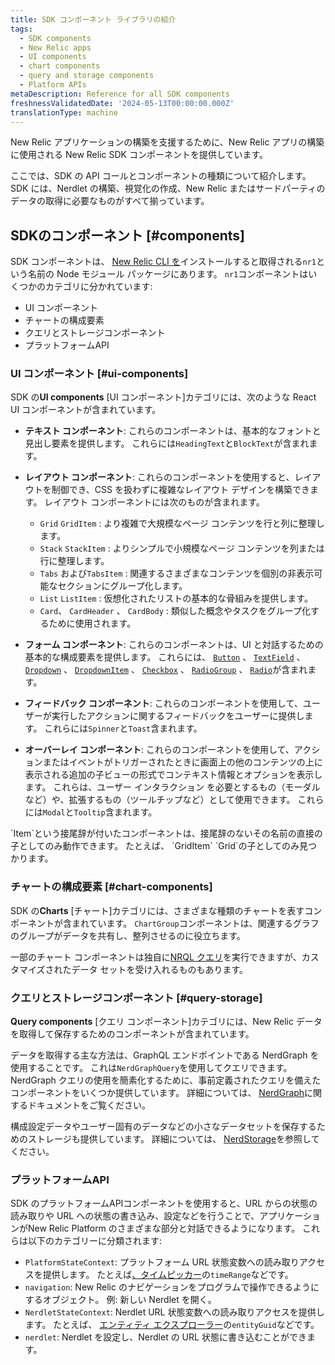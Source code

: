 ```yaml
---
title: SDK コンポーネント ライブラリの紹介
tags:
  - SDK components
  - New Relic apps
  - UI components
  - chart components
  - query and storage components
  - Platform APIs
metaDescription: Reference for all SDK components
freshnessValidatedDate: '2024-05-13T00:00:00.000Z'
translationType: machine
---
```


New Relic アプリケーションの構築を支援するために、New Relic アプリの構築に使用される New Relic SDK コンポーネントを提供しています。

ここでは、SDK の API コールとコンポーネントの種類について紹介します。 SDK には、Nerdlet の構築、視覚化の作成、New Relic またはサードパーティのデータの取得に必要なものがすべて揃っています。

## SDKのコンポーネント [#components]

SDK コンポーネントは、 [New Relic CLI を](/docs/new-relic-solutions/tutorials/new-relic-cli/#install-the-new-relic-cli)インストールすると取得される`nr1`という名前の Node モジュール パッケージにあります。 `nr1`コンポーネントはいくつかのカテゴリに分かれています:

* UI コンポーネント
* チャートの構成要素
* クエリとストレージコンポーネント
* プラットフォームAPI

### UI コンポーネント [#ui-components]

SDK の**UI components** \[UI コンポーネント]カテゴリには、次のような React UI コンポーネントが含まれています。

* **テキスト コンポーネント**: これらのコンポーネントは、基本的なフォントと見出し要素を提供します。 これらには`HeadingText`と`BlockText`が含まれます。

* **レイアウト コンポーネント**: これらのコンポーネントを使用すると、レイアウトを制御でき、CSS を扱わずに複雑なレイアウト デザインを構築できます。 レイアウト コンポーネントには次のものが含まれます。

  * `Grid` `GridItem` : より複雑で大規模なページ コンテンツを行と列に整理します。
  * `Stack` `StackItem` : よりシンプルで小規模なページ コンテンツを列または行に整理します。
  * `Tabs` および`TabsItem` : 関連するさまざまなコンテンツを個別の非表示可能なセクションにグループ化します。
  * `List` `ListItem` : 仮想化されたリストの基本的な骨組みを提供します。
  * `Card`、 `CardHeader` 、 `CardBody` : 類似した概念やタスクをグループ化するために使用されます。

* **フォーム コンポーネント**: これらのコンポーネントは、UI と対話するための基本的な構成要素を提供します。 これらには、 [`Button`](/docs/new-relic-solutions/build-nr-ui/sdk-component/controls/button) 、 [`TextField`](/docs/new-relic-solutions/build-nr-ui/sdk-component/controls/text-field) 、 [`Dropdown`](/docs/new-relic-solutions/build-nr-ui/sdk-component/controls/dropdown) 、 [`DropdownItem`](/docs/new-relic-solutions/build-nr-ui/sdk-component/controls/dropdown-item) 、 [`Checkbox`](/docs/new-relic-solutions/build-nr-ui/sdk-component/controls/checkbox) 、 [`RadioGroup`](/docs/new-relic-solutions/build-nr-ui/sdk-component/controls/radio-group) 、 [`Radio`](/docs/new-relic-solutions/build-nr-ui/sdk-component/controls/radio)が含まれます。

* **フィードバック コンポーネント**: これらのコンポーネントを使用して、ユーザーが実行したアクションに関するフィードバックをユーザーに提供します。 これらには`Spinner`と`Toast`含まれます。

* **オーバーレイ コンポーネント**: これらのコンポーネントを使用して、アクションまたはイベントがトリガーされたときに画面上の他のコンテンツの上に表示される追加の子ビューの形式でコンテキスト情報とオプションを表示します。 これらは、ユーザー インタラクション を必要とするもの（モーダルなど）や、拡張するもの（ツールチップなど）として使用できます。 これらには`Modal`と`Tooltip`含まれます。

<Callout variant="important">
  `Item`という接尾辞が付いたコンポーネントは、接尾辞のないその名前の直接の子としてのみ動作できます。 たとえば、 `GridItem` `Grid`の子としてのみ見つかります。
</Callout>

### チャートの構成要素 [#chart-components]

SDK の**Charts** \[チャート]カテゴリには、さまざまな種類のチャートを表すコンポーネントが含まれています。 `ChartGroup`コンポーネントは、関連するグラフのグループがデータを共有し、整列させるのに役立ちます。

一部のチャート コンポーネントは独自に[NRQL クエリ](/docs/nrql/get-started/introduction-nrql-new-relics-query-language/)を実行できますが、カスタマイズされたデータ セットを受け入れるものもあります。

### クエリとストレージコンポーネント [#query-storage]

**Query components** \[クエリ コンポーネント]カテゴリには、New Relic データを取得して保存するためのコンポーネントが含まれています。

データを取得する主な方法は、GraphQL エンドポイントである NerdGraph を使用することです。 これは`NerdGraphQuery`を使用してクエリできます。 NerdGraph クエリの使用を簡素化するために、事前定義されたクエリを備えたコンポーネントをいくつか提供しています。 詳細については、 [NerdGraph](/collect-data/get-started-nerdgraph-api-explorer)に関するドキュメントをご覧ください。

構成設定データやユーザー固有のデータなどの小さなデータセットを保存するためのストレージも提供しています。 詳細については、 [NerdStorage](/docs/new-relic-solutions/build-nr-ui/nerdstorage)を参照してください。

### プラットフォームAPI

SDK のプラットフォームAPIコンポーネントを使用すると、URL からの状態の読み取りや URL への状態の書き込み、設定などを行うことで、アプリケーションがNew Relic Platform のさまざまな部分と対話できるようになります。 これらは以下のカテゴリーに分類されます:

* `PlatformStateContext`: プラットフォーム URL 状態変数への読み取りアクセスを提供します。 たとえば[、タイムピッカー](/docs/query-your-data/explore-query-data/dashboards/manage-your-dashboard/#dash-time-picker)の`timeRange`などです。
* `navigation`: New Relic のナビゲーションをプログラムで操作できるようにするオブジェクト。 例: 新しい Nerdlet を開く。
* `NerdletStateContext`: Nerdlet URL 状態変数への読み取りアクセスを提供します。 たとえば、 [エンティティ エクスプローラー](/docs/new-relic-solutions/new-relic-one/core-concepts/new-relic-explorer-view-performance-across-apps-services-hosts/)の`entityGuid`などです。
* `nerdlet`: Nerdlet を設定し、Nerdlet の URL 状態に書き込むことができます。